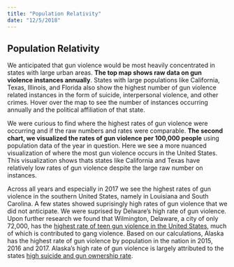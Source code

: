 ```yaml
---
title: "Population Relativity"
date: "12/5/2018"
---
```


## Population Relativity

We anticipated that gun violence would be most heavily concentrated in states with large urban areas. **The top map shows raw data on gun violence instances annually**. States with large populations like California, Texas, Illinois, and Florida also show the highest number of gun violence related instances in the form of suicide, interpersonal violence, and other crimes. Hover over the map to see the number of instances occurring annually and the political affiliation of that state.  

We were curious to find where the highest rates of gun violence were occurring and if the raw numbers and rates were comparable. **The second chart, we visualized the rates of gun violence per 100,000 people** using population data of the year in question. Here we see a more nuanced  visualization of where the most gun violence occurs in the United States. This visualization shows thats states like California and Texas have relatively low rates of gun violence despite the large raw number on instances. 

Across all years and especially in 2017 we see the highest rates of gun violence in the southern United States, namely in Louisiana and South Carolina. A few states showed suprisingly high rates of gun violence that we did not anticipate. We were suprised by Delware's high rate of gun violence. Upon further research we found that Wilmington, Delaware, a city of only 72,000, has the [highest rate of teen gun violence in the United States,](https://www.usatoday.com/story/news/2017/09/08/wilmington-delaware-leads-u-s-teen-shootings/619458001/) much of which is contributed to gang violence. Based on our calculations, Alaska has the highest rate of gun violence by population in the nation in 2015, 2016 and 2017. Alaska's high rate of gun violence is largely attributed to the states [high suicide and gun ownership rate](https://www.adn.com/features/health/article/alaskas-gun-death-epidemic/2016/03/11/).

